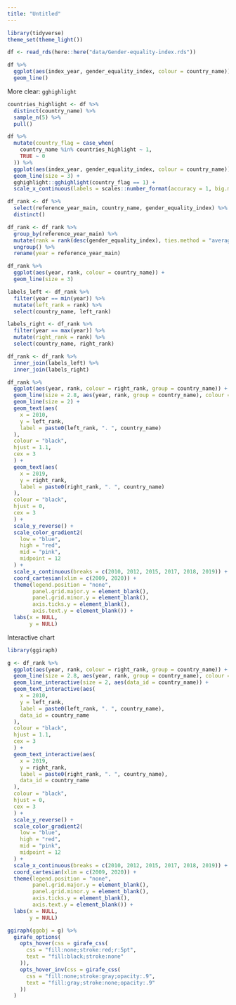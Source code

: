 ```yaml
---
title: "Untitled"
---
```


```r
library(tidyverse)
theme_set(theme_light())

```

```r
df <- read_rds(here::here("data/Gender-equality-index.rds"))
```

```r
df %>% 
  ggplot(aes(index_year, gender_equality_index, colour = country_name)) +
  geom_line()
```

More clear: `gghighlight`

```r
countries_highlight <- df %>% 
  distinct(country_name) %>% 
  sample_n(5) %>% 
  pull()

df %>%
  mutate(country_flag = case_when(
    country_name %in% countries_highlight ~ 1,
    TRUE ~ 0
  )) %>%
  ggplot(aes(index_year, gender_equality_index, colour = country_name)) +
  geom_line(size = 3) +
  gghighlight::gghighlight(country_flag == 1) +
  scale_x_continuous(labels = scales::number_format(accuracy = 1, big.mark = ""))


```

```r
df_rank <- df %>% 
  select(reference_year_main, country_name, gender_equality_index) %>% 
  distinct()

df_rank <- df_rank %>% 
  group_by(reference_year_main) %>% 
  mutate(rank = rank(desc(gender_equality_index), ties.method = "average")) %>% 
  ungroup() %>% 
  rename(year = reference_year_main)

df_rank %>% 
  ggplot(aes(year, rank, colour = country_name)) +
  geom_line(size = 3)
```

```r
labels_left <- df_rank %>% 
  filter(year == min(year)) %>% 
  mutate(left_rank = rank) %>% 
  select(country_name, left_rank)

labels_right <- df_rank %>% 
  filter(year == max(year)) %>% 
  mutate(right_rank = rank) %>% 
  select(country_name, right_rank)

df_rank <- df_rank %>% 
  inner_join(labels_left) %>% 
  inner_join(labels_right)
```


```r
df_rank %>%
  ggplot(aes(year, rank, colour = right_rank, group = country_name)) +
  geom_line(size = 2.8, aes(year, rank, group = country_name), colour = "black") +
  geom_line(size = 2) +
  geom_text(aes(
    x = 2010,
    y = left_rank,
    label = paste0(left_rank, ". ", country_name)
  ),
  colour = "black",
  hjust = 1.1,
  cex = 3
  ) +
  geom_text(aes(
    x = 2019,
    y = right_rank,
    label = paste0(right_rank, ". ", country_name)
  ),
  colour = "black",
  hjust = 0,
  cex = 3
  ) +
  scale_y_reverse() +
  scale_color_gradient2(
    low = "blue",
    high = "red",
    mid = "pink",
    midpoint = 12
  ) +
  scale_x_continuous(breaks = c(2010, 2012, 2015, 2017, 2018, 2019)) +
  coord_cartesian(xlim = c(2009, 2020)) +
  theme(legend.position = "none",
        panel.grid.major.y = element_blank(),
        panel.grid.minor.y = element_blank(),
        axis.ticks.y = element_blank(),
        axis.text.y = element_blank()) +
  labs(x = NULL,
       y = NULL)
```

Interactive chart 

```r
library(ggiraph)

g <- df_rank %>%
  ggplot(aes(year, rank, colour = right_rank, group = country_name)) +
  geom_line(size = 2.8, aes(year, rank, group = country_name), colour = "black") +
  geom_line_interactive(size = 2, aes(data_id = country_name)) +
  geom_text_interactive(aes(
    x = 2010,
    y = left_rank,
    label = paste0(left_rank, ". ", country_name),
    data_id = country_name
  ),
  colour = "black",
  hjust = 1.1,
  cex = 3
  ) +
  geom_text_interactive(aes(
    x = 2019,
    y = right_rank,
    label = paste0(right_rank, ". ", country_name),
    data_id = country_name
  ),
  colour = "black",
  hjust = 0,
  cex = 3
  ) +
  scale_y_reverse() +
  scale_color_gradient2(
    low = "blue",
    high = "red",
    mid = "pink",
    midpoint = 12
  ) +
  scale_x_continuous(breaks = c(2010, 2012, 2015, 2017, 2018, 2019)) +
  coord_cartesian(xlim = c(2009, 2020)) +
  theme(legend.position = "none",
        panel.grid.major.y = element_blank(),
        panel.grid.minor.y = element_blank(),
        axis.ticks.y = element_blank(),
        axis.text.y = element_blank()) +
  labs(x = NULL,
       y = NULL)

ggiraph(ggobj = g) %>% 
  girafe_options(
    opts_hover(css = girafe_css(
      css = "fill:none;stroke:red;r:5pt",
      text = "fill:black;stroke:none"
    )),
    opts_hover_inv(css = girafe_css(
      css = "fill:none;stroke:gray;opacity:.9",
      text = "fill:gray;stroke:none;opacity:.9"
    ))
  )
```


